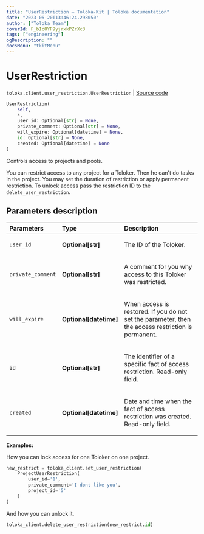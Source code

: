 ```yaml
---
title: "UserRestriction — Toloka-Kit | Toloka documentation"
date: "2023-06-20T13:46:24.298050"
author: ["Toloka Team"]
coverId: F_bIcOYF9yjrxkPZrXc3
tags: ["engineering"]
ogDescription: ""
docsMenu: "tkitMenu"
---
```


# UserRestriction

`toloka.client.user_restriction.UserRestriction` | [Source code](https://github.com/Toloka/toloka-kit/blob/v1.2.0/src/client/user_restriction.py#L25)

```python
UserRestriction(
    self,
    *,
    user_id: Optional[str] = None,
    private_comment: Optional[str] = None,
    will_expire: Optional[datetime] = None,
    id: Optional[str] = None,
    created: Optional[datetime] = None
)
```

Controls access to projects and pools.

You can restrict access to any project for a Toloker. Then he can't do tasks in the project. You may set the duration of restriction or apply permanent restriction.
To unlock access pass the restriction ID to the `delete_user_restriction`.

## Parameters description

| Parameters | Type | Description |
| :----------| :----| :-----------|
`user_id`|**Optional\[str\]**|<p>The ID of the Toloker.</p>
`private_comment`|**Optional\[str\]**|<p>A comment for you why access to this Toloker was restricted.</p>
`will_expire`|**Optional\[datetime\]**|<p>When access is restored. If you do not set the parameter, then the access restriction is permanent.</p>
`id`|**Optional\[str\]**|<p>The identifier of a specific fact of access restriction. Read-only field.</p>
`created`|**Optional\[datetime\]**|<p>Date and time when the fact of access restriction was created. Read-only field.</p>

**Examples:**

How you can lock access for one Toloker on one project.

```python
new_restrict = toloka_client.set_user_restriction(
    ProjectUserRestriction(
        user_id='1',
        private_comment='I dont like you',
        project_id='5'
    )
)
```

And how you can unlock it.

```python
toloka_client.delete_user_restriction(new_restrict.id)
```